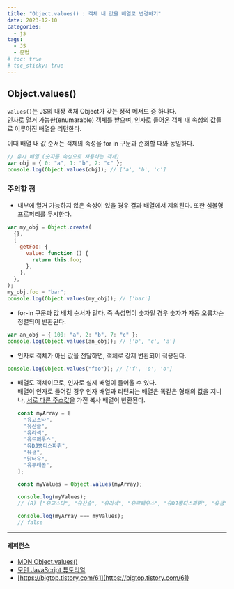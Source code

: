 ```yaml
---
title: "Object.values() : 객체 내 값을 배열로 변경하기"
date: 2023-12-10
categories:
  - js
tags:
  - JS
  - 문법
# toc: true
# toc_sticky: true
---
```


## Object.values()

`values()`는 JS의 내장 객체 Object가 갖는 정적 메서드 중 하나다.  
인자로 열거 가능한(enumarable) 객체를 받으며, 인자로 들어온 객체 내 속성의 값들로 이루어진 배열을 리턴한다.

이때 배열 내 값 순서는 객체의 속성을 for in 구문과 순회할 때와 동일하다.

```javascript
// 유사 배열 (숫자를 속성으로 사용하는 객체)
var obj = { 0: "a", 1: "b", 2: "c" };
console.log(Object.values(obj)); // ['a', 'b', 'c']
```

### 주의할 점

- 내부에 열거 가능하지 않은 속성이 있을 경우 결과 배열에서 제외된다. 또한 심볼형 프로퍼티를 무시한다.

```javascript
var my_obj = Object.create(
  {},
  {
    getFoo: {
      value: function () {
        return this.foo;
      },
    },
  },
);
my_obj.foo = "bar";
console.log(Object.values(my_obj)); // ['bar']
```

- for-in 구문과 값 배치 순서가 같다. 즉 속성명이 숫자일 경우 숫자가 자동 오름차순 정렬되어 반환된다.

```javascript
var an_obj = { 100: "a", 2: "b", 7: "c" };
console.log(Object.values(an_obj)); // ['b', 'c', 'a']
```

- 인자로 객체가 아닌 값을 전달하면, 객체로 강제 변환되어 적용된다.

```javascript
console.log(Object.values("foo")); // ['f', 'o', 'o']
```

- 배열도 객체이므로, 인자로 실제 배열이 들어올 수 있다.  
  배열이 인자로 들어갈 경우 인자 배열과 리턴되는 배열은 똑같은 형태의 값을 지니나, <u>서로 다른 주소값</u>을 가진 복사 배열이 반환된다.

  ```javascript
  const myArray = [
    "유고스타",
    "유산슬",
    "유라섹",
    "유르페우스",
    "유DJ뽕디스파뤼",
    "유샘",
    "닭터유",
    "유두래곤",
  ];

  const myValues = Object.values(myArray);

  console.log(myValues);
  // (8) ["유고스타", "유산슬", "유라섹", "유르페우스", "유DJ뽕디스파뤼", "유샘", "닭터유", "유두래곤"]

  console.log(myArray === myValues);
  // false
  ```

---

#### 레퍼런스

- [MDN Object.values()](https://developer.mozilla.org/en-US/docs/Web/JavaScript/Reference/Global_Objects/Object/values)
- [모던 JavaScript 튜토리얼](https://ko.javascript.info/keys-values-entries)
- [https://bigtop.tistory.com/61](https://bigtop.tistory.com/61)
